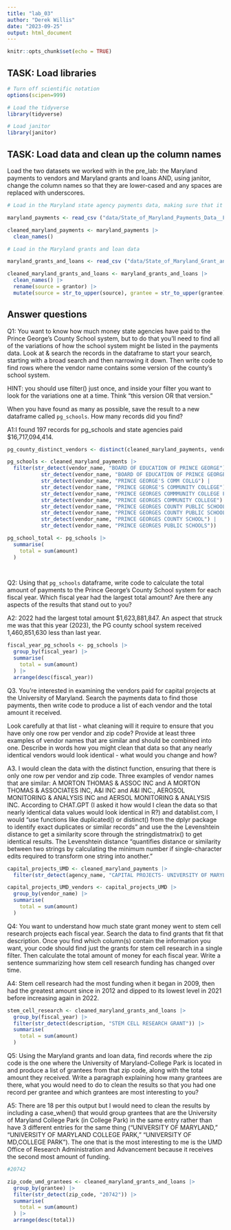 ```yaml
---
title: "lab_03"
author: "Derek Willis"
date: "2023-09-25"
output: html_document
---
```


```r
knitr::opts_chunk$set(echo = TRUE)
```

## TASK: Load libraries

```r
# Turn off scientific notation
options(scipen=999)

# Load the tidyverse
library(tidyverse)

# Load janitor
library(janitor)
```

## TASK: Load data and clean up the column names

Load the two datasets we worked with in the pre_lab: the Maryland payments to vendors and Maryland grants and loans AND, using janitor, change the column names so that they are lower-cased and any spaces are replaced with underscores.

```r
# Load in the Maryland state agency payments data, making sure that it correctly sets the datatypes using all of the rows

maryland_payments <- read_csv ("data/State_of_Maryland_Payments_Data__FY2008_to_FY2024.csv", guess_max=373564)

cleaned_maryland_payments <- maryland_payments |>
  clean_names()

# Load in the Maryland grants and loan data

maryland_grants_and_loans <- read_csv ("data/State_of_Maryland_Grant_and_Loan_Data__FY2009_to_FY2022.csv")

cleaned_maryland_grants_and_loans <- maryland_grants_and_loans |>
  clean_names() |> 
  rename(source = grantor) |> 
  mutate(source = str_to_upper(source), grantee = str_to_upper(grantee), description = str_to_upper(description), category = str_to_upper(category))
```

## Answer questions

Q1: You want to know how much money state agencies have paid to the Prince George's County School system, but to do that you'll need to find all of the variations of how the school system might be listed in the payments data. Look at & search the records in the dataframe to start your search, starting with a broad search and then narrowing it down. Then write code to find rows where the vendor name contains some version of the county's school system. 

HINT: you should use filter() just once, and inside your filter you want to look for the variations one at a time. Think "this version OR that version."

When you have found as many as possible, save the result to a new dataframe called `pg_schools`. How many records did you find? 

A1:I found 197 records for pg_schools and state agencies paid $16,717,094,414.


```r
pg_county_distinct_vendors <- distinct(cleaned_maryland_payments, vendor_name)

pg_schools <- cleaned_maryland_payments |> 
  filter(str_detect(vendor_name, "BOARD OF EDUCATION OF PRINCE GEORGE") | 
           str_detect(vendor_name, "BOARD OF EDUCATION OF PRINCE GEORGE'S COUNTY") |
           str_detect(vendor_name, "PRINCE GEORGE'S COMM COLLG") |
           str_detect(vendor_name, "PRINCE GEORGE'S COMMUNITY COLLEGE") |
           str_detect(vendor_name, "PRINCE GEORGES COMMMUNITY COLLEGE FOUNDATION, INC") |
           str_detect(vendor_name, "PRINCE GEORGES COMMUNITY COLLEGE") |
           str_detect(vendor_name, "PRINCE GEORGES COUNTY PUBLIC SCHOOL") |
           str_detect(vendor_name, "PRINCE GEORGES COUNTY PUBLIC SCHOOLS") |
           str_detect(vendor_name, "PRINCE GEORGES COUNTY SCHOOL") |
           str_detect(vendor_name, "PRINCE GEORGES PUBLIC SCHOOLS"))

pg_school_total <- pg_schools |> 
  summarise(
    total = sum(amount)
  )

  
```

Q2: Using that `pg_schools` dataframe, write code to calculate the total amount of payments to the Prince George's County School system for each fiscal year. Which fiscal year had the largest total amount? Are there any aspects of the results that stand out to you?

A2: 2022 had the largest total amount $1,623,881,847. An aspect that struck me was that this year (2023), the PG county school system received 1,460,851,630 less than last year. 

```r

fiscal_year_pg_schools <- pg_schools |> 
  group_by(fiscal_year) |> 
  summarise(
    total = sum(amount)
  ) |> 
  arrange(desc(fiscal_year))
```

Q3. You're interested in examining the vendors paid for capital projects at the University of Maryland. Search the payments data to find those payments, then write code to produce a list of each vendor and the total amount it received. 

Look carefully at that list - what cleaning will it require to ensure that you have only one row per vendor and zip code? Provide at least three examples of vendor names that are similar and should be combined into one. Describe in words how you might clean that data so that any nearly identical vendors would look identical - what would you change and how?

A3. I would clean the data with the distinct function, ensuring that there is only one row per vendor and zip code. Three examples of vendor names that are similar: A MORTON THOMAS & ASSOC INC and A MORTON THOMAS & ASSOCIATES INC, A&I  INC and A&I INC., AEROSOL MONITORING & ANALYSIS INC and AERSOL MONITORING & ANALYSIS INC. According to CHAT.GPT (I asked it how would I clean the data so that nearly identical data values would look identical in R?) and datablist.com, I would "use functions like duplicated() or distinct() from the dplyr package to identify exact duplicates or similar records" and use the the Levenshtein distance to get a similarity score through the stringdistmatrix() to get identical results. The Levenshtein distance "quantifies distance or similarity between two strings by calculating the minimum number if single-character edits required to transform one string into another."


```r
capital_projects_UMD <- cleaned_maryland_payments |> 
  filter(str_detect(agency_name, "CAPITAL PROJECTS- UNIVERSITY OF MARYLAND")) 

capital_projects_UMD_vendors <- capital_projects_UMD |> 
  group_by(vendor_name) |> 
  summarise(
    total = sum(amount)
  )

```

Q4: You want to understand how much state grant money went to stem cell research projects each fiscal year. Search the data to find grants that fit that description. Once you find which column(s) contain the information you want, your code should find just the grants for stem cell research in a single filter. Then calculate the total amount of money for each fiscal year. Write a sentence summarizing how stem cell research funding has changed over time.

A4: Stem cell research had the most funding when it began in 2009, then had the greatest amount since in 2012 and dipped to its lowest level in 2021 before increasing again in 2022. 

```r
stem_cell_research <- cleaned_maryland_grants_and_loans |> 
  group_by(fiscal_year) |> 
  filter(str_detect(description, "STEM CELL RESEARCH GRANT")) |> 
  summarise(
    total = sum(amount)
  )

```

Q5: Using the Maryland grants and loan data, find records where the zip code is the one where the University of Maryland-College Park is located in and produce a list of grantees from that zip code, along with the total amount they received. Write a paragraph explaining how many grantees are there, what you would need to do to clean the results so that you had one record per grantee and which grantees are most interesting to you?

A5: There are 18 per this output but I would need to clean the results by including a case_when() that would group grantees that are the University of Maryland College Park (in College Park) in the same entry rather than have 3 different entries for the same thing ("UNIVERSITY OF MARYLAND," "UNIVERSITY OF MARYLAND COLLEGE PARK," "UNIVERSITY OF MD,COLLEGE PARK"). The one that is the most interesting to me is the UMD Office of Research Administration and Advancement because it receives the second most amount of funding. 

```r
#20742

zip_code_umd_grantees <- cleaned_maryland_grants_and_loans |> 
  group_by(grantee) |> 
  filter(str_detect(zip_code, "20742")) |> 
  summarise(
    total = sum(amount)
  ) |> 
  arrange(desc(total))

```
